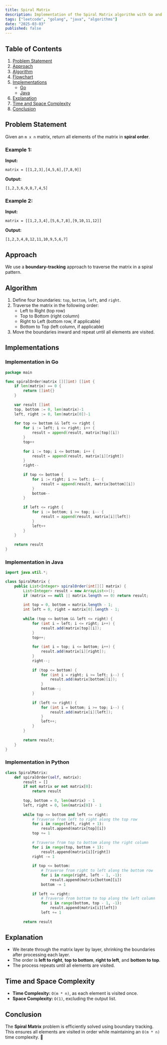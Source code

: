 ```yaml
---
title: Spiral Matrix
description: Implementation of the Spiral Matrix algorithm with Go and Java.
tags: ["leetcode", "golang", "java", "algorithms"]
date: "2025-03-03"
published: false
---
```


## Table of Contents

1. [Problem Statement](#problem-statement)
2. [Approach](#approach)
3. [Algorithm](#algorithm)
4. [Flowchart](#flowchart)
5. [Implementations](#implementations)
   - [Go](#implementation-in-go)
   - [Java](#implementation-in-java)
6. [Explanation](#explanation)
7. [Time and Space Complexity](#time-and-space-complexity)
8. [Conclusion](#conclusion)

## Problem Statement

Given an `m x n` matrix, return all elements of the matrix in **spiral order**.

### Example 1:

**Input:**
```
matrix = [[1,2,3],[4,5,6],[7,8,9]]
```
**Output:**
```
[1,2,3,6,9,8,7,4,5]
```

### Example 2:

**Input:**
```
matrix = [[1,2,3,4],[5,6,7,8],[9,10,11,12]]
```
**Output:**
```
[1,2,3,4,8,12,11,10,9,5,6,7]
```

## Approach

We use a **boundary-tracking** approach to traverse the matrix in a spiral pattern.

## Algorithm

1. Define four boundaries: `top`, `bottom`, `left`, and `right`.
2. Traverse the matrix in the following order:
   - Left to Right (top row)
   - Top to Bottom (right column)
   - Right to Left (bottom row, if applicable)
   - Bottom to Top (left column, if applicable)
3. Move the boundaries inward and repeat until all elements are visited.

## Implementations

### Implementation in Go

```go
package main

func spiralOrder(matrix [][]int) []int {
    if len(matrix) == 0 {
        return []int{}
    }
    
    var result []int
    top, bottom := 0, len(matrix)-1
    left, right := 0, len(matrix[0])-1
    
    for top <= bottom && left <= right {
        for i := left; i <= right; i++ {
            result = append(result, matrix[top][i])
        }
        top++
        
        for i := top; i <= bottom; i++ {
            result = append(result, matrix[i][right])
        }
        right--
        
        if top <= bottom {
            for i := right; i >= left; i-- {
                result = append(result, matrix[bottom][i])
            }
            bottom--
        }
        
        if left <= right {
            for i := bottom; i >= top; i-- {
                result = append(result, matrix[i][left])
            }
            left++
        }
    }
    
    return result
}
```

### Implementation in Java

```java
import java.util.*;

class SpiralMatrix {
    public List<Integer> spiralOrder(int[][] matrix) {
        List<Integer> result = new ArrayList<>();
        if (matrix == null || matrix.length == 0) return result;
        
        int top = 0, bottom = matrix.length - 1;
        int left = 0, right = matrix[0].length - 1;
        
        while (top <= bottom && left <= right) {
            for (int i = left; i <= right; i++) {
                result.add(matrix[top][i]);
            }
            top++;
            
            for (int i = top; i <= bottom; i++) {
                result.add(matrix[i][right]);
            }
            right--;
            
            if (top <= bottom) {
                for (int i = right; i >= left; i--) {
                    result.add(matrix[bottom][i]);
                }
                bottom--;
            }
            
            if (left <= right) {
                for (int i = bottom; i >= top; i--) {
                    result.add(matrix[i][left]);
                }
                left++;
            }
        }
        
        return result;
    }
}
```
### Implementation in Python

```python
class SpiralMatrix:
    def spiralOrder(self, matrix):
        result = []
        if not matrix or not matrix[0]:
            return result
        
        top, bottom = 0, len(matrix) - 1
        left, right = 0, len(matrix[0]) - 1
        
        while top <= bottom and left <= right:
            # Traverse from left to right along the top row
            for i in range(left, right + 1):
                result.append(matrix[top][i])
            top += 1
            
            # Traverse from top to bottom along the right column
            for i in range(top, bottom + 1):
                result.append(matrix[i][right])
            right -= 1
            
            if top <= bottom:
                # Traverse from right to left along the bottom row
                for i in range(right, left - 1, -1):
                    result.append(matrix[bottom][i])
                bottom -= 1
            
            if left <= right:
                # Traverse from bottom to top along the left column
                for i in range(bottom, top - 1, -1):
                    result.append(matrix[i][left])
                left += 1
        
        return result
```


## Explanation

- We iterate through the matrix layer by layer, shrinking the boundaries after processing each layer.
- The order is **left to right**, **top to bottom**, **right to left**, and **bottom to top**.
- The process repeats until all elements are visited.

## Time and Space Complexity

- **Time Complexity:** `O(m * n)`, as each element is visited once.
- **Space Complexity:** `O(1)`, excluding the output list.

## Conclusion

The **Spiral Matrix** problem is efficiently solved using boundary tracking. This ensures all elements are visited in order while maintaining an `O(m * n)` time complexity. 🚀

